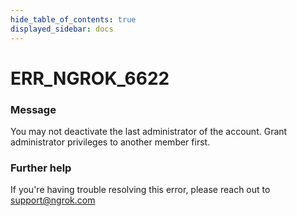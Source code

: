 ```yaml
---
hide_table_of_contents: true
displayed_sidebar: docs
---
```



# ERR_NGROK_6622

### Message

You may not deactivate the last administrator of the account. Grant administrator privileges to another member first.

<ErrorDetails error="err_ngrok_6622" />

### Further help

If you're having trouble resolving this error, please reach out to [support@ngrok.com](mailto:support@ngrok.com?subject=Help%20with%20ERR_NGROK_6622)
